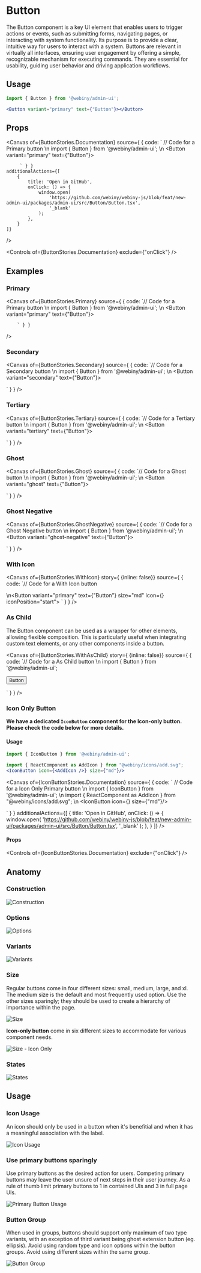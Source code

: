 

<Meta of={ButtonStories} />

# Button

The Button component is a key UI element that enables users to trigger actions or events, such as submitting forms, navigating pages, or interacting with system functionality. Its purpose is to provide a clear, intuitive way for users to interact with a system. Buttons are relevant in virtually all interfaces, ensuring user engagement by offering a simple, recognizable mechanism for executing commands. They are essential for usability, guiding user behavior and driving application workflows.

## Usage

```jsx
import { Button } from '@webiny/admin-ui';
```

```jsx
<Button variant="primary" text={"Button"}></Button>
```
## Props

<Canvas of={ButtonStories.Documentation}
    source={ { code:
        ` // Code for a Primary button
        \n import { Button } from '@webiny/admin-ui';
        \n <Button variant="primary" text={"Button"}></Button>

         ` } }
    additionalActions={[
        {
            title: 'Open in GitHub',
            onClick: () => {
                window.open(
                    'https://github.com/webiny/webiny-js/blob/feat/new-admin-ui/packages/admin-ui/src/Button/Button.tsx',
                    '_blank'
                );
            },
        }
    ]}
/>

<Controls of={ButtonStories.Documentation} exclude={"onClick"} />

## Examples

### Primary

<Canvas of={ButtonStories.Primary}
        source={ { code:
        `// Code for a Primary button
        \n import { Button } from '@webiny/admin-ui';
        \n <Button variant="primary" text={"Button"}></Button>

        ` } }
/>


### Secondary

<Canvas of={ButtonStories.Secondary}
        source={ { code:
        `// Code for a Secondary button
        \n import { Button } from '@webiny/admin-ui';
        \n <Button variant="secondary" text={"Button"}></Button>

` } }
/>

### Tertiary

<Canvas of={ButtonStories.Tertiary}
        source={ { code:
        `// Code for a Tertiary button
        \n import { Button } from '@webiny/admin-ui';
        \n <Button variant="tertiary" text={"Button"}></Button>

` } }
/>

### Ghost

<Canvas of={ButtonStories.Ghost}
        source={ { code:
        `// Code for a Ghost button
        \n import { Button } from '@webiny/admin-ui';
        \n <Button variant="ghost" text={"Button"}></Button>

` } }
/>

### Ghost Negative

<Canvas of={ButtonStories.GhostNegative}
        source={ { code:
                `// Code for a Ghost Negative button
        \n import { Button } from '@webiny/admin-ui';
        \n <Button variant="ghost-negative" text={"Button"}></Button>

` } }
/>

### With Icon

<Canvas of={ButtonStories.WithIcon} story={ {inline: false}}
        source={ { code:
                `// Code for a With Icon button

\n<Button variant="primary"  text={"Button"} size="md" icon={<PencilIcon />} iconPosition="start"></Button>
` } }
/>


### As Child
The Button component can be used as a wrapper for other elements, allowing flexible composition. This is particularly useful when integrating custom text elements, or any other components inside a button.

<Canvas of={ButtonStories.WithAsChild} story={ {inline: false}}
        source={ { code:
                `// Code for a As Child button
\n import { Button } from '@webiny/admin-ui';

<Button variant="primary" size="md"  asChild={true}>
    <span>Button</span>
</Button>

` } }
/>

### Icon Only Button

**We have a dedicated `IconButton` component for the Icon-only button. Please check the code below for more details.**

#### Usage

```jsx
import { IconButton } from '@webiny/admin-ui';
```

```jsx
import { ReactComponent as AddIcon } from "@webiny/icons/add.svg";
<IconButton icon={<AddIcon />} size={"md"}/>
```

<Canvas of={IconButtonStories.Documentation}
        source={ { code:
                ` // Code for a Icon Only Primary button
        \n import { IconButton } from '@webiny/admin-ui';
        \n import { ReactComponent as AddIcon } from "@webiny/icons/add.svg";
        \n <IconButton icon={<AddIcon />} size={"md"}/>

` } }
        additionalActions={[
            {
                title: 'Open in GitHub',
                onClick: () => {
                    window.open(
                        'https://github.com/webiny/webiny-js/blob/feat/new-admin-ui/packages/admin-ui/src/Button/Button.tsx',
                        '_blank'
                    );
                },
            }
        ]}
/>

#### Props

<Controls of={IconButtonStories.Documentation} exclude={"onClick"} />

## Anatomy

### Construction
<img src="/images/storybook/button/contruction.png" alt="Construction"/>

### Options
<img src="/images/storybook/button/options.png" alt="Options"/>

### Variants
<img src="/images/storybook/button/type.png" alt="Variants"/>

### Size
Regular buttons come in four different sizes: small, medium, large, and xl. The medium size is the default and most frequently used option. Use the other sizes sparingly; they should be used to create a hierarchy of importance within the page.

<img src="/images/storybook/button/size.png" alt="Size"/>

**Icon-only button** come in six different sizes to accommodate for various component needs.

<img src="/images/storybook/button/size-icon-only.png" alt="Size - Icon Only"/>


### States
<img src="/images/storybook/button/states.png" alt="States"/>

## Usage

### Icon Usage
An icon should only be used in a button when it's benefitial and when it has a meaningful association with the label.

<img src="/images/storybook/button/icon-usage.png" alt="Icon Usage"/>

### Use primary buttons sparingly
Use primary buttons as the desired action for users. Competing primary buttons may leave the user unsure of next steps in their user journey. As a rule of thumb limit primary buttons to 1 in contained UIs and 3 in full page UIs.

<img src="/images/storybook/button/primary-button-usage.png" alt="Primary Button Usage"/>

### Button Group
When used in groups, buttons should support only maximum of two type variants, with an exception of third variant being ghost extension button (eg. ellipsis). Avoid using random type and icon options within the button groups. Avoid using different sizes within the same group.

<img src="/images/storybook/button/button-group.png" alt="Button Group"/>
